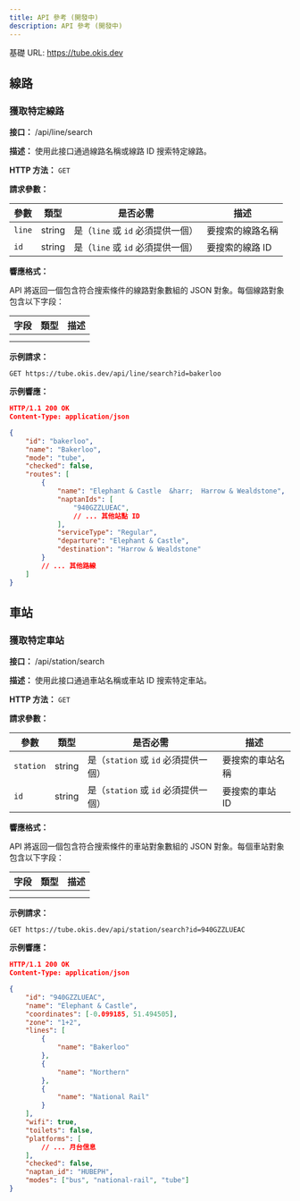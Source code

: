 ```yaml
---
title: API 參考 (開發中)
description: API 參考 (開發中)
---
```



<Callout type='info'>

基礎 URL: https://tube.okis.dev

</Callout>

## 線路

### 獲取特定線路

**接口：** /api/line/search

**描述：** 使用此接口通過線路名稱或線路 ID 搜索特定線路。

**HTTP 方法：** `GET`

**請求參數：**

| 參數   | 類型   | 是否必需                          | 描述             |
| ------ | ------ | --------------------------------- | ---------------- |
| `line` | string | 是（`line` 或 `id` 必須提供一個） | 要搜索的線路名稱 |
| `id`   | string | 是（`line` 或 `id` 必須提供一個） | 要搜索的線路 ID  |

**響應格式：**

API 將返回一個包含符合搜索條件的線路對象數組的 JSON 對象。每個線路對象包含以下字段：

| 字段 | 類型 | 描述 |
| ---- | ---- | ---- |
|      |      |      |
|      |      |      |

**示例請求：**

`GET https://tube.okis.dev/api/line/search?id=bakerloo`

**示例響應：**

```json
HTTP/1.1 200 OK
Content-Type: application/json

{
    "id": "bakerloo",
    "name": "Bakerloo",
    "mode": "tube",
    "checked": false,
    "routes": [
        {
            "name": "Elephant & Castle  &harr;  Harrow & Wealdstone",
            "naptanIds": [
                "940GZZLUEAC",
                // ... 其他站點 ID
            ],
            "serviceType": "Regular",
            "departure": "Elephant & Castle",
            "destination": "Harrow & Wealdstone"
        }
        // ... 其他路線
    ]
}
```

## 車站

### 獲取特定車站

**接口：** /api/station/search

**描述：** 使用此接口通過車站名稱或車站 ID 搜索特定車站。

**HTTP 方法：** `GET`

**請求參數：**

| 參數      | 類型   | 是否必需                             | 描述             |
| --------- | ------ | ------------------------------------ | ---------------- |
| `station` | string | 是（`station` 或 `id` 必須提供一個） | 要搜索的車站名稱 |
| `id`      | string | 是（`station` 或 `id` 必須提供一個） | 要搜索的車站 ID  |

**響應格式：**

API 將返回一個包含符合搜索條件的車站對象數組的 JSON 對象。每個車站對象包含以下字段：

| 字段 | 類型 | 描述 |
| ---- | ---- | ---- |
|      |      |      |
|      |      |      |

**示例請求：**

`GET https://tube.okis.dev/api/station/search?id=940GZZLUEAC`

**示例響應：**

```json
HTTP/1.1 200 OK
Content-Type: application/json

{
    "id": "940GZZLUEAC",
    "name": "Elephant & Castle",
    "coordinates": [-0.099185, 51.494505],
    "zone": "1+2",
    "lines": [
        {
            "name": "Bakerloo"
        },
        {
            "name": "Northern"
        },
        {
            "name": "National Rail"
        }
    ],
    "wifi": true,
    "toilets": false,
    "platforms": [
        // ... 月台信息
    ],
    "checked": false,
    "naptan_id": "HUBEPH",
    "modes": ["bus", "national-rail", "tube"]
}
```
